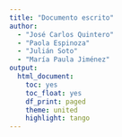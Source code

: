 ---
title: "Documento escrito"
author: 
  - "José Carlos Quintero" 
  - "Paola Espinoza" 
  - "Julián Soto"
  - "María Paula Jiménez"
output:
  html_document:
    toc: yes
    toc_float: yes
    df_print: paged
    theme: united
    highlight: tango
---

